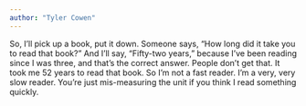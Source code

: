 ```yaml
---
author: "Tyler Cowen"
---
```


So, I’ll pick up a book, put it down. Someone says, “How long did it take you to read that book?” And I’ll say, “Fifty-two years,” because I’ve been reading since I was three, and that’s the correct answer. People don’t get that. It took me 52 years to read that book. So I’m not a fast reader. I’m a very, very slow reader. You’re just mis-measuring the unit if you think I read something quickly.


